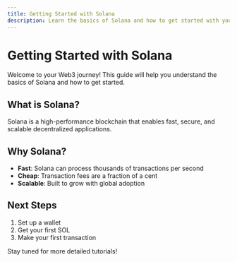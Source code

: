 ```yaml
---
title: Getting Started with Solana
description: Learn the basics of Solana and how to get started with your Web3 journey
---
```


# Getting Started with Solana

Welcome to your Web3 journey! This guide will help you understand the basics of Solana and how to get started.

## What is Solana?

Solana is a high-performance blockchain that enables fast, secure, and scalable decentralized applications.

## Why Solana?

- **Fast**: Solana can process thousands of transactions per second
- **Cheap**: Transaction fees are a fraction of a cent
- **Scalable**: Built to grow with global adoption

## Next Steps

1. Set up a wallet
2. Get your first SOL
3. Make your first transaction

Stay tuned for more detailed tutorials!